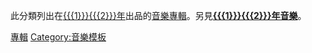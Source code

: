 此分類列出在[[{{{1}}}{{{2}}}年]]出品的[[音樂專輯]]。另見'''[[{{{1}}}{{{2}}}年音樂]]'''。

{{WorksYearHeader|WorkType=音樂專輯|ParentType=作品|tens={{{1|0}}}|ones={{{2|1}}}}}

<includeonly>
[[Category:{{{1}}}{{{2}}}年音樂|專輯]]
</includeonly>

<noinclude>
[[Category:音樂模板]]

</noinclude>